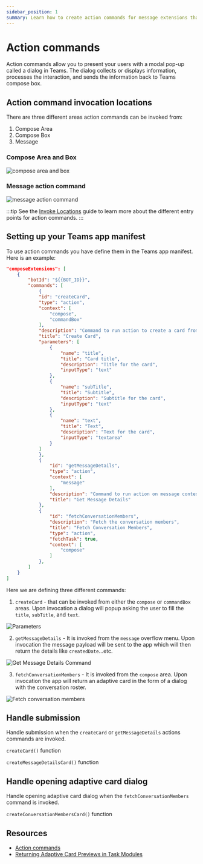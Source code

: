 ```yaml
---
sidebar_position: 1
summary: Learn how to create action commands for message extensions that present modal dialogs to collect or display information in Teams.
---
```



# Action commands

Action commands allow you to present your users with a modal pop-up called a dialog in Teams. The dialog collects or displays information, processes the interaction, and sends the information back to Teams compose box.

## Action command invocation locations

There are three different areas action commands can be invoked from:

1. Compose Area
2. Compose Box
3. Message

### Compose Area and Box

![compose area and box](/screenshots/compose-area.png)

### Message action command

![message action command](/screenshots/message.png)

:::tip
See the [Invoke Locations](https://learn.microsoft.com/en-us/microsoftteams/platform/messaging-extensions/how-to/action-commands/define-action-command?tabs=Teams-toolkit%2Cdotnet#select-action-command-invoke-locations) guide to learn more about the different entry points for action commands.
:::

## Setting up your Teams app manifest

To use action commands you have define them in the Teams app manifest. Here is an example:


```json
"composeExtensions": [
    {
        "botId": "${{BOT_ID}}",
        "commands": [
            {
            "id": "createCard",
            "type": "action",
            "context": [
                "compose",
                "commandBox"
            ],
            "description": "Command to run action to create a card from the compose box.",
            "title": "Create Card",
            "parameters": [
                {
                    "name": "title",
                    "title": "Card title",
                    "description": "Title for the card",
                    "inputType": "text"
                },
                {
                    "name": "subTitle",
                    "title": "Subtitle",
                    "description": "Subtitle for the card",
                    "inputType": "text"
                },
                {
                    "name": "text",
                    "title": "Text",
                    "description": "Text for the card",
                    "inputType": "textarea"
                }
            ]
            },
            {
                "id": "getMessageDetails",
                "type": "action",
                "context": [
                    "message"
                ],
                "description": "Command to run action on message context.",
                "title": "Get Message Details"
            },
            {
                "id": "fetchConversationMembers",
                "description": "Fetch the conversation members",
                "title": "Fetch Conversation Members",
                "type": "action",
                "fetchTask": true,
                "context": [
                    "compose"
                ]
            },
        ]
    }
]
```


Here we are defining three different commands:

1. `createCard` - that can be invoked from either the `compose` or `commandBox` areas. Upon invocation a dialog will popup asking the user to fill the `title`, `subTitle`, and `text`.

![Parameters](/screenshots/parameters.png)

2. `getMessageDetails` - It is invoked from the `message` overflow menu. Upon invocation the message payload will be sent to the app which will then return the details like `createdDate`...etc.

![Get Message Details Command](/screenshots/message-command.png)

3. `fetchConversationMembers` - It is invoked from the `compose` area. Upon invocation the app will return an adaptive card in the form of a dialog with the conversation roster.

![Fetch conversation members](/screenshots/fetch-conversation-members.png)

## Handle submission

Handle submission when the `createCard` or `getMessageDetails` actions commands are invoked.

<FileCodeBlock
    lang="typescript"
    src="/generated-snippets/ts/index.snippet.message-ext-submit.ts"
/>

`createCard()` function

<FileCodeBlock
    lang="typescript"
    src="/generated-snippets/ts/card.snippet.message-ext-create-card.ts"
/>

`createMessageDetailsCard()` function

<FileCodeBlock
    lang="typescript"
    src="/generated-snippets/ts/card.snippet.message-ext-create-message-details-card.ts"
/>

## Handle opening adaptive card dialog

Handle opening adaptive card dialog when the `fetchConversationMembers` command is invoked.

<FileCodeBlock
    lang="typescript"
    src="/generated-snippets/ts/index.snippet.message-ext-open.ts"
/>

`createConversationMembersCard()` function

<FileCodeBlock
    lang="typescript"
    src="/generated-snippets/ts/card.snippet.message-ext-create-conversation-members-card.ts"
/>

## Resources

- [Action commands](https://learn.microsoft.com/en-us/microsoftteams/platform/messaging-extensions/how-to/action-commands/define-action-command?tabs=Teams-toolkit%2Cdotnet)
- [Returning Adaptive Card Previews in Task Modules](https://learn.microsoft.com/en-us/microsoftteams/platform/messaging-extensions/how-to/action-commands/respond-to-task-module-submit?tabs=dotnet%2Cdotnet-1#bot-response-with-adaptive-card)